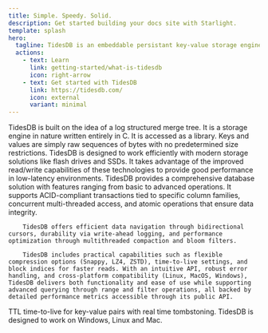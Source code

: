 ```yaml
---
title: Simple. Speedy. Solid.
description: Get started building your docs site with Starlight.
template: splash
hero:
  tagline: TidesDB is an embeddable persistant key-value storage engine.
  actions:
    - text: Learn
      link: getting-started/what-is-tidesdb
      icon: right-arrow
    - text: Get started with TidesDB
      link: https://tidesdb.com/
      icon: external
      variant: minimal
---
```



<CardGrid>
	<Card title="Log Structured" icon="document">
		TidesDB is built on the idea of a log structured merge tree.  It is a storage engine in nature written entirely in C.  It is accessed as a library.  Keys and values are simply raw sequences of bytes with no predetermined size restrictions.
	</Card>
	<Card title="Optimized for modern hardware" icon="seti:plan">
		TidesDB is designed to work efficiently with modern storage solutions like flash drives and SSDs. It takes advantage of the improved read/write capabilities of these technologies to provide good performance in low-latency environments.
	</Card>
</CardGrid>
<Card title="Basic to Advanced Storage Operations" icon="seti:favicon">
		TidesDB provides a comprehensive database solution with features ranging from basic to advanced operations. It supports ACID-compliant transactions tied to specific column families, concurrent multi-threaded access, and atomic operations that ensure data integrity. 
		
		TidesDB offers efficient data navigation through bidirectional cursors, durability via write-ahead logging, and performance optimization through multithreaded compaction and bloom filters. 
		
		TidesDB includes practical capabilities such as flexible compression options (Snappy, LZ4, ZSTD), time-to-live settings, and block indices for faster reads. With an intuitive API, robust error handling, and cross-platform compatibility (Linux, MacOS, Windows), TidesDB delivers both functionality and ease of use while supporting advanced querying through range and filter operations, all backed by detailed performance metrics accessible through its public API.
</Card>
<CardGrid>
	<Card title="Time to live" icon="seti:clock">
		TTL time-to-live for key-value pairs with real time tombstoning.
	</Card>
	<Card title="Multiplatform" icon="apple">
		TidesDB is designed to work on Windows, Linux and Mac.
	</Card>
</CardGrid>


<Footer/>
